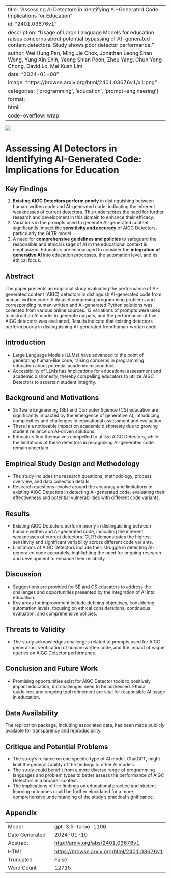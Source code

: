 
---
title: "Assessing AI Detectors in Identifying AI-Generated Code: Implications for Education"
id: "2401.03676v1"
description: "Usage of Large Language Models for education raises concerns about potential bypassing of AI-generated content detectors. Study shows poor detector performance."
author: Wei Hung Pan, Ming Jie Chok, Jonathan Leong Shan Wong, Yung Xin Shin, Yeong Shian Poon, Zhou Yang, Chun Yong Chong, David Lo, Mei Kuan Lim
date: "2024-01-08"
image: "https://browse.arxiv.org/html/2401.03676v1/x1.png"
categories: ['programming', 'education', 'prompt-engineering']
format:
  html:
    code-overflow: wrap
---

![](https://browse.arxiv.org/html/2401.03676v1/x1.png)

# Assessing AI Detectors in Identifying AI-Generated Code: Implications for Education

## Key Findings
1. **Existing AIGC Detectors perform poorly** in distinguishing between human-written code and AI-generated code, indicating the inherent weaknesses of current detectors. This underscores the need for further research and development in this domain to enhance their efficacy.
2. Variations in the prompts used to generate AI-generated content significantly impact the **sensitivity and accuracy** of AIGC Detectors, particularly the GLTR model.
3. A need for **comprehensive guidelines and policies** to safeguard the responsible and ethical usage of AI in the educational context is emphasized. Educators are encouraged to consider the **integration of generative AI** into education processes, the automation level, and its ethical focus.

## Abstract
The paper presents an empirical study evaluating the performance of AI-generated content (AIGC) detectors in distinguish AI-generated code from human-written code. A dataset comprising programming problems and corresponding human-written and AI-generated Python solutions was collected from various online sources. 13 variations of prompts were used to instruct an AI model to generate outputs, and the performance of five AIGC detectors was evaluated. Results indicate that existing detectors perform poorly in distinguishing AI-generated from human-written code.

## Introduction
- Large Language Models (LLMs) have advanced to the point of generating human-like code, raising concerns in programming education about potential academic misconduct.
- Accessibility of LLMs has implications for educational assessment and academic dishonesty, thereby compelling educators to utilize AIGC Detectors to ascertain student integrity.

## Background and Motivations
- Software Engineering (SE) and Computer Science (CS) education are significantly impacted by the emergence of generative AI, introducing complexities and challenges in educational assessment and evaluation.
- There is a noticeable impact on academic dishonesty due to growing student reliance on AI-driven solutions.
- Educators find themselves compelled to utilize AIGC Detectors, while the limitations of these detectors in recognizing AI-generated code remain uncertain.

## Empirical Study Design and Methodology
- The study includes the research questions, methodology, process overview, and data collection details.
- Research questions revolve around the accuracy and limitations of existing AIGC Detectors in detecting AI-generated code, evaluating their effectiveness and potential vulnerabilities with different code variants.

## Results
- Existing AIGC Detectors perform poorly in distinguishing between human-written and AI-generated code, indicating the inherent weaknesses of current detectors. GLTR demonstrates the highest sensitivity and significant variability across different code variants.
- Limitations of AIGC Detectors include their struggle in detecting AI-generated code accurately, highlighting the need for ongoing research and development to enhance their reliability.

## Discussion
- Suggestions are provided for SE and CS educators to address the challenges and opportunities presented by the integration of AI into education.
- Key areas for improvement include defining objectives, considering automation levels, focusing on ethical considerations, continuous evaluation, and comprehensive policies.

## Threats to Validity
- The study acknowledges challenges related to prompts used for AIGC generation, verification of human-written code, and the impact of vague queries on AIGC Detector performance.

## Conclusion and Future Work
- Promising opportunities exist for AIGC Detector tools to positively impact education, but challenges need to be addressed. Ethical guidelines and ongoing tool refinement are vital for responsible AI usage in education.

## Data Availability
The replication package, including associated data, has been made publicly available for transparency and reproducibility.

## Critique and Potential Problems
- The study's reliance on one specific type of AI model, ChatGPT, might limit the generalizability of the findings to other AI models.
- The study could benefit from a more diverse range of programming languages and problem types to better assess the performance of AIGC Detectors in a broader context.
- The implications of the findings on educational practice and student learning outcomes could be further elucidated for a more comprehensive understanding of the study's practical significance.

## Appendix

|          |          |
|----------|----------|
| Model     | gpt-3.5-turbo-1106       |
| Date Generated     | 2024-01-10       |
| Abstract | [http://arxiv.org/abs/2401.03676v1](http://arxiv.org/abs/2401.03676v1)        |
| HTML     | [https://browse.arxiv.org/html/2401.03676v1](https://browse.arxiv.org/html/2401.03676v1)       |
| Truncated       | False       |
| Word Count       | 12715       |